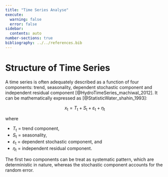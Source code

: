 ```yaml
---
title: "Time Series Analyse"
execute:
  warning: false
  error: false
sidebar:
  contents: auto
number-sections: true
bibliography: ../../references.bib
---
```


# Structure of Time Series

A time series is often adequately described as a function of four components: trend, seasonality, dependent stochastic component and independent residual component [@HydroTimeSeries_machiwal_2012]. It can be mathematically expressed as [@StatisticWater_shahin_1993]:


$$
x_{\mathrm{t}}=T_{\mathrm{t}}+S_{\mathrm{t}}+\varepsilon_{\mathrm{t}}+\eta_{\mathrm{t}} 
$$


where 

- $T_{\mathrm{t}}$ = trend component, 
- $S_{\mathrm{t}}$ = seasonality, 
- $\varepsilon_{\mathrm{t}}$ = dependent stochastic component, and 
- $\eta_{\mathrm{t}}$ = independent residual component.

The first two components can be treat as systematic pattern, which are deterministic in nature, whereas the stochastic component accounts for the random error.











